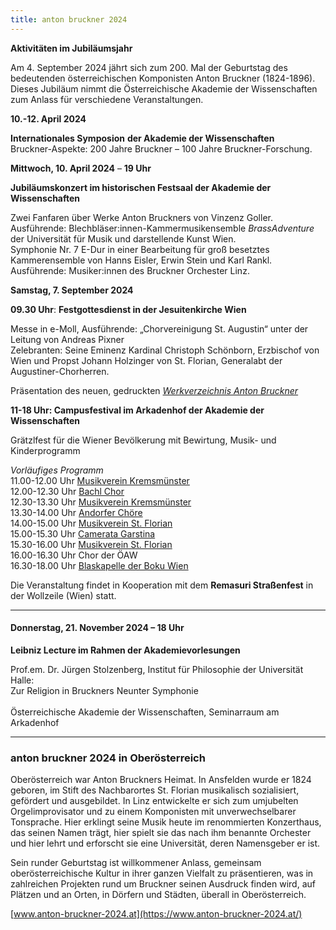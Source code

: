 ```yaml
---
title: anton bruckner 2024
---
```

**Aktivitäten im Jubiläumsjahr**

Am 4. September 2024 jährt sich zum 200. Mal der Geburtstag des bedeutenden österreichischen Komponisten Anton Bruckner (1824-1896). Dieses Jubiläum nimmt die Österreichische Akademie der Wissenschaften zum Anlass für verschiedene Veranstaltungen.

**10.-12. April 2024**

**Internationales Symposion** **der Akademie der Wissenschaften**\
Bruckner-Aspekte: 200 Jahre Bruckner – 100 Jahre Bruckner-Forschung.

**Mittwoch, 10. April 2024** – **19 Uhr**

**Jubiläumskonzert im historischen Festsaal der Akademie der Wissenschaften**

Zwei Fanfaren über Werke Anton Bruckners von Vinzenz Goller. Ausführende: Blechbläser:innen-Kammermusikensemble *BrassAdventure* der Universität für Musik und darstellende Kunst Wien.\
Symphonie Nr. 7 E-Dur in einer Bearbeitung für groß besetztes Kammerensemble von Hanns Eisler, Erwin Stein und Karl Rankl.\
Ausführende: Musiker:innen des Bruckner Orchester Linz.



**Samstag, 7. September 2024**

**09.30 Uhr**: **Festgottesdienst in der Jesuitenkirche Wien**

Messe in e-Moll, Ausführende: „Chorvereinigung St. Augustin“ unter der Leitung von Andreas Pixner\
Zelebranten: Seine Eminenz Kardinal Christoph Schönborn, Erzbischof von Wien und Propst Johann Holzinger von St. Florian, Generalabt der Augustiner-Chorherren.

Präsentation des neuen, gedruckten [*Werkverzeichnis Anton Bruckner*](http://www.bruckner-online.at/?page_id=2660)

**11-18 Uhr: Campusfestival im Arkadenhof der Akademie der Wissenschaften**

Grätzlfest für die Wiener Bevölkerung mit Bewirtung, Musik- und Kinderprogramm

*Vorläufiges Programm*\
11.00-12.00 Uhr [Musikverein Kremsmünster](https://www.mvkremsmuenster.at/)\
12.00-12.30 Uhr [Bachl Chor](https://www.bachlchor.at/)\
12.30-13.30 Uhr [Musikverein Kremsmünster](https://www.mvkremsmuenster.at/)\
13.30-14.00 Uhr [Andorfer Chöre](https://andorferchoere.at/)\
14.00-15.00 Uhr [Musikverein St. Florian](https://www.mv-stflorian.at/index.html)\
15.00-15.30 Uhr [Camerata Garstina](https://www.chvooe.at/chvooe/mitgliedschoere/5051-camerata-garstina)\
15.30-16.00 Uhr [Musikverein St. Florian](https://www.mv-stflorian.at/index.html)\
16.00-16.30 Uhr Chor der ÖAW\
16.30-18.00 Uhr [Blaskapelle der Boku Wien](https://blaskapelle.boku.ac.at/)

Die Veranstaltung findet in Kooperation mit dem **Remasuri Straßenfest** in der Wollzeile (Wien) statt.

---

#### Donnerstag, 21. November 2024 – 18 Uhr

**Leibniz Lecture im Rahmen der Akademievorlesungen**

Prof.em. Dr. Jürgen Stolzenberg, Institut für Philosophie der Universität Halle:\
Zur Religion in Bruckners Neunter Symphonie\
\
Österreichische Akademie der Wissenschaften, Seminarraum am Arkadenhof

---

### **anton bruckner 2024 in Oberösterreich**

Oberösterreich war Anton Bruckners Heimat. In ­Ansfelden wurde er 1824 geboren, im Stift des Nachbarortes St. Florian musikalisch sozialisiert, gefördert und ausgebildet. In Linz entwickelte er sich zum umjubelten Orgelimprovisator und zu einem ­Komponisten mit unverwechselbarer Tonsprache. Hier erklingt seine Musik heute im renommierten Konzerthaus, das seinen Namen trägt, hier spielt sie das nach ihm benannte Orchester und hier lehrt und erforscht sie eine Universität, deren Namensgeber er ist.

Sein runder Geburtstag ist willkommener Anlass, gemeinsam oberösterreichische Kultur in ihrer ganzen Vielfalt zu präsentieren, was in zahlreichen Projekten rund um Bruckner seinen Ausdruck finden wird, auf Plätzen und an Orten, in Dörfern und Städten, überall in Oberösterreich.

[www.anton-bruckner-2024.at](https://www.anton-bruckner-2024.at/)
